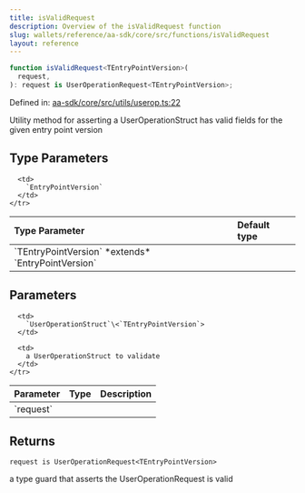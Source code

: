 ```yaml
---
title: isValidRequest
description: Overview of the isValidRequest function
slug: wallets/reference/aa-sdk/core/src/functions/isValidRequest
layout: reference
---
```


```ts
function isValidRequest<TEntryPointVersion>(
  request,
): request is UserOperationRequest<TEntryPointVersion>;
```

Defined in: [aa-sdk/core/src/utils/userop.ts:22](https://github.com/alchemyplatform/aa-sdk/blob/e3c1a23e6e03f44bf2db3afddb97a91b175cba58/aa-sdk/core/src/utils/userop.ts#L22)

Utility method for asserting a UserOperationStruct has valid fields for the given entry point version

## Type Parameters

<table>
  <thead>
    <tr>
      <th align="left">Type Parameter</th>
      <th align="left">Default type</th>
    </tr>
  </thead>

  <tbody>
    <tr>
      <td>
        `TEntryPointVersion` *extends* `EntryPointVersion`
      </td>

      <td>
        `EntryPointVersion`
      </td>
    </tr>

  </tbody>
</table>

## Parameters

<table>
  <thead>
    <tr>
      <th align="left">Parameter</th>
      <th align="left">Type</th>
      <th align="left">Description</th>
    </tr>
  </thead>

  <tbody>
    <tr>
      <td>
        `request`
      </td>

      <td>
        `UserOperationStruct`\<`TEntryPointVersion`>
      </td>

      <td>
        a UserOperationStruct to validate
      </td>
    </tr>

  </tbody>
</table>

## Returns

`request is UserOperationRequest<TEntryPointVersion>`

a type guard that asserts the UserOperationRequest is valid
